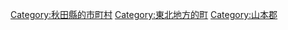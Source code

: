 {{Commonscat|Mitane, Akita}}
{{Catmore}}

{{DEFAULTSORT:Mitane}}
[[Category:秋田縣的市町村|Category:秋田縣的市町村]]
[[Category:東北地方的町|Category:東北地方的町]]
[[Category:山本郡|Category:山本郡]]